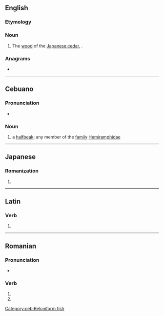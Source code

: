 {{also|-sugi|súgi}}
==English==

===Etymology===
{{etyl|ja|en}} {{m|ja|すぎ}}

===Noun===
{{en-noun|-}}

# The [[wood]] of the [[Japanese cedar]], {{taxlink|Cryptomeria japonica|species|ver=180127}}.

===Anagrams===
* {{anagrams|en|a=gisu|GUIs|IUGS}}

----

==Cebuano==

===Pronunciation===
* {{hyphenation|ceb|su|gi}}

===Noun===
{{head|ceb|noun}}

# a [[halfbeak]]; any member of the [[family]] [[Hemiramphidae]]

[[Category:ceb:Beloniform fish]]

----

==Japanese==

===Romanization===
{{ja-romaji}}

# {{ja-romanization of|すぎ}}

----

==Latin==

===Verb===
{{la-verb-form|sūgī}}

# {{inflection of|la|sūgō||pres|pasv|inf}}

----

==Romanian==

===Pronunciation===
* {{IPA|ro|[sud͡ʒʲ]}}

===Verb===
{{head|ro|verb form}}

# {{verb form of|ro|suge||2s|pres|ind}}
# {{verb form of|ro|suge||2s|pres|sub}}